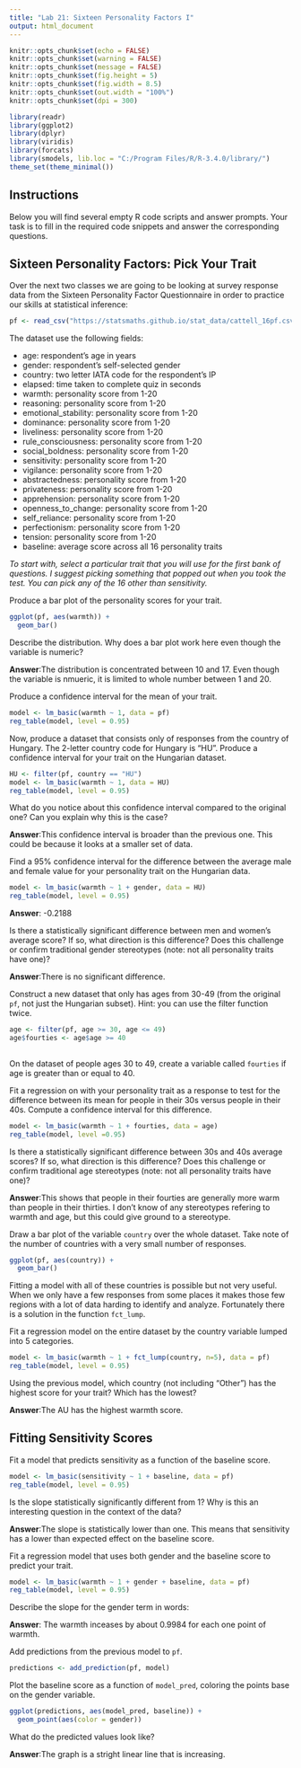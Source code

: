 ---
title: "Lab 21: Sixteen Personality Factors I"
output: html_document
---

```{r setup, include=FALSE}
knitr::opts_chunk$set(echo = FALSE)
knitr::opts_chunk$set(warning = FALSE)
knitr::opts_chunk$set(message = FALSE)
knitr::opts_chunk$set(fig.height = 5)
knitr::opts_chunk$set(fig.width = 8.5)
knitr::opts_chunk$set(out.width = "100%")
knitr::opts_chunk$set(dpi = 300)

library(readr)
library(ggplot2)
library(dplyr)
library(viridis)
library(forcats)
library(smodels, lib.loc = "C:/Program Files/R/R-3.4.0/library/")
theme_set(theme_minimal())
```

## Instructions

Below you will find several empty R code scripts and answer prompts. Your task
is to fill in the required code snippets and answer the corresponding
questions.

## Sixteen Personality Factors: Pick Your Trait

Over the next two classes we are going to be looking at survey response
data from the Sixteen Personality Factor Questionnaire in order to practice
our skills at statistical inference:

```{r}
pf <- read_csv("https://statsmaths.github.io/stat_data/cattell_16pf.csv")
```

The dataset use the following fields:

- age: respondent's age in years
- gender: respondent's self-selected gender
- country: two letter IATA code for the respondent's IP
- elapsed: time taken to complete quiz in seconds
- warmth: personality score from 1-20
- reasoning: personality score from 1-20
- emotional_stability: personality score from 1-20
- dominance: personality score from 1-20
- liveliness: personality score from 1-20
- rule_consciousness: personality score from 1-20
- social_boldness: personality score from 1-20
- sensitivity: personality score from 1-20
- vigilance: personality score from 1-20
- abstractedness: personality score from 1-20
- privateness: personality score from 1-20
- apprehension: personality score from 1-20
- openness_to_change: personality score from 1-20
- self_reliance: personality score from 1-20
- perfectionism: personality score from 1-20
- tension: personality score from 1-20
- baseline: average score across all 16 personality traits

*To start with, select a particular trait that you will use for the first
bank of questions. I suggest picking something that popped out when you took
the test. You can pick any of the 16 other than sensitivity.*

Produce a bar plot of the personality scores for your trait.
```{r}
ggplot(pf, aes(warmth)) +
  geom_bar()
```


Describe the distribution. Why does a bar plot work here even though the
variable is numeric?

**Answer**:The distribution is concentrated between 10 and 17. Even though the variable is nmueric, it is limited to whole number between 1 and 20.

Produce a confidence interval for the mean of your trait.

```{r}
model <- lm_basic(warmth ~ 1, data = pf)
reg_table(model, level = 0.95)
```

Now, produce a dataset that consists only of responses from the country of
Hungary. The 2-letter country code for Hungary is "HU". Produce a confidence
interval for your trait on the Hungarian dataset.

```{r}
HU <- filter(pf, country == "HU")
model <- lm_basic(warmth ~ 1, data = HU)
reg_table(model, level = 0.95)
```

What do you notice about this confidence interval compared to the original
one? Can you explain why this is the case?

**Answer**:This confidence interval is broader than the previous one. This could be because it looks at a smaller set of data. 

Find a 95% confidence interval for the difference between the average
male and female value for your personality trait on the Hungarian data.

```{r}
model <- lm_basic(warmth ~ 1 + gender, data = HU)
reg_table(model, level = 0.95)
```

**Answer**: -0.2188

Is there a statistically significant difference between men and women's
average score? If so, what direction is this difference? Does this challenge
or confirm traditional gender stereotypes (note: not all personality traits
have one)?

**Answer**:There is no significant difference. 

Construct a new dataset that only has ages from 30-49 (from the original `pf`,
not just the Hungarian subset). Hint: you can use the filter function twice.

```{r}
age <- filter(pf, age >= 30, age <= 49)  
age$fourties <- age$age >= 40
  
```

On the dataset of people ages 30 to 49, create a variable called `fourties` if
age is greater than or equal to 40.


Fit a regression on with your personality trait as a response to test for the
difference between its mean for people in their 30s versus people in their
40s. Compute a confidence interval for this difference.

```{r}
model <- lm_basic(warmth ~ 1 + fourties, data = age)
reg_table(model, level =0.95)
```

Is there a statistically significant difference between 30s and 40s average
scores? If so, what direction is this difference? Does this challenge or
confirm traditional age stereotypes (note: not all personality traits
have one)?

**Answer**:This shows that people in their fourties are generally more warm than people in their thirties. I don't know of any stereotypes refering to warmth and age, but this could give ground to a stereotype.

Draw a bar plot of the variable `country` over the whole dataset. Take
note of the number of countries with a very small number of responses.

```{r}
ggplot(pf, aes(country)) +
  geom_bar()
```

Fitting a model with all of these countries is possible but not very
useful. When we only have a few responses from some places it makes those
few regions with a lot of data harding to identify and analyze. Fortunately
there is a solution in the function `fct_lump`.

Fit a regression model on the entire dataset by the country variable lumped
into 5 categories.

```{r}
model <- lm_basic(warmth ~ 1 + fct_lump(country, n=5), data = pf)
reg_table(model, level = 0.95)
```

Using the previous model, which country (not including "Other") has the
highest score for your trait? Which has the lowest?

**Answer**:The AU has the highest warmth score.

## Fitting Sensitivity Scores

Fit a model that predicts sensitivity as a function of the baseline
score.

```{r}
model <- lm_basic(sensitivity ~ 1 + baseline, data = pf)
reg_table(model, level = 0.95)
```

Is the slope statistically significantly different from 1? Why is this an
interesting question in the context of the data?

**Answer**:The slope is statistically lower than one. This means that sensitivity has a lower than expected effect on the baseline score.

Fit a regression model that uses both gender and the baseline score to
predict your trait.

```{r}
model <- lm_basic(warmth ~ 1 + gender + baseline, data = pf)
reg_table(model, level = 0.95)
```

Describe the slope for the gender term in words:

**Answer**: The warmth inceases by about 0.9984 for each one point of warmth.

Add predictions from the previous model to `pf`.

```{r}
predictions <- add_prediction(pf, model)
```

Plot the baseline score as a function of `model_pred`, coloring the points
base on the gender variable.

```{r}
ggplot(predictions, aes(model_pred, baseline)) +
  geom_point(aes(color = gender))
```

What do the predicted values look like?

**Answer**:The graph is a stright linear line that is increasing.


